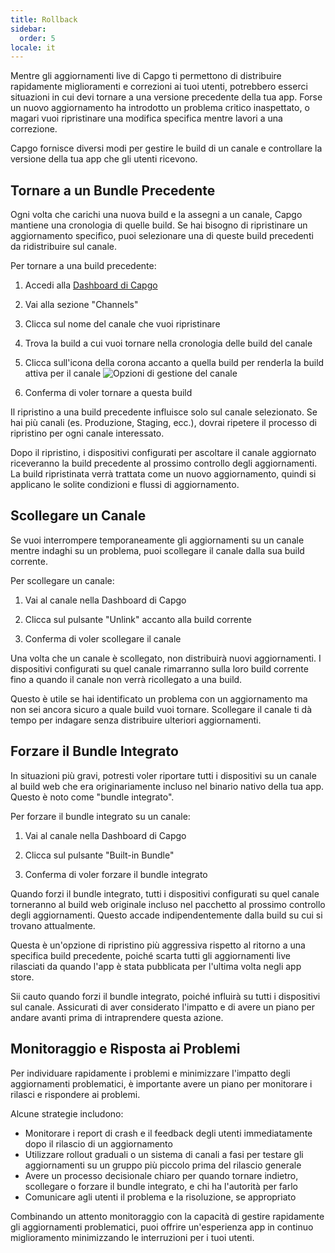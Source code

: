 ```yaml
---
title: Rollback
sidebar:
  order: 5
locale: it
---
```



Mentre gli aggiornamenti live di Capgo ti permettono di distribuire rapidamente miglioramenti e correzioni ai tuoi utenti, potrebbero esserci situazioni in cui devi tornare a una versione precedente della tua app. Forse un nuovo aggiornamento ha introdotto un problema critico inaspettato, o magari vuoi ripristinare una modifica specifica mentre lavori a una correzione.

Capgo fornisce diversi modi per gestire le build di un canale e controllare la versione della tua app che gli utenti ricevono.

## Tornare a un Bundle Precedente

Ogni volta che carichi una nuova build e la assegni a un canale, Capgo mantiene una cronologia di quelle build. Se hai bisogno di ripristinare un aggiornamento specifico, puoi selezionare una di queste build precedenti da ridistribuire sul canale.

Per tornare a una build precedente:

<Steps>

1. Accedi alla [Dashboard di Capgo](https://app.capgo.io)

2. Vai alla sezione "Channels"

3. Clicca sul nome del canale che vuoi ripristinare

4. Trova la build a cui vuoi tornare nella cronologia delle build del canale

5. Clicca sull'icona della corona accanto a quella build per renderla la build attiva per il canale
   ![Opzioni di gestione del canale](/select_bundle.webp)

6. Conferma di voler tornare a questa build

</Steps>

<Aside type="note">
Il ripristino a una build precedente influisce solo sul canale selezionato. Se hai più canali (es. Produzione, Staging, ecc.), dovrai ripetere il processo di ripristino per ogni canale interessato.
</Aside>

Dopo il ripristino, i dispositivi configurati per ascoltare il canale aggiornato riceveranno la build precedente al prossimo controllo degli aggiornamenti. La build ripristinata verrà trattata come un nuovo aggiornamento, quindi si applicano le solite condizioni e flussi di aggiornamento.

## Scollegare un Canale

Se vuoi interrompere temporaneamente gli aggiornamenti su un canale mentre indaghi su un problema, puoi scollegare il canale dalla sua build corrente.

Per scollegare un canale:

1. Vai al canale nella Dashboard di Capgo

2. Clicca sul pulsante "Unlink" accanto alla build corrente

3. Conferma di voler scollegare il canale

Una volta che un canale è scollegato, non distribuirà nuovi aggiornamenti. I dispositivi configurati su quel canale rimarranno sulla loro build corrente fino a quando il canale non verrà ricollegato a una build.

Questo è utile se hai identificato un problema con un aggiornamento ma non sei ancora sicuro a quale build vuoi tornare. Scollegare il canale ti dà tempo per indagare senza distribuire ulteriori aggiornamenti.

## Forzare il Bundle Integrato

In situazioni più gravi, potresti voler riportare tutti i dispositivi su un canale al build web che era originariamente incluso nel binario nativo della tua app. Questo è noto come "bundle integrato".

Per forzare il bundle integrato su un canale:

1. Vai al canale nella Dashboard di Capgo

2. Clicca sul pulsante "Built-in Bundle"

3. Conferma di voler forzare il bundle integrato

Quando forzi il bundle integrato, tutti i dispositivi configurati su quel canale torneranno al build web originale incluso nel pacchetto al prossimo controllo degli aggiornamenti. Questo accade indipendentemente dalla build su cui si trovano attualmente.

Questa è un'opzione di ripristino più aggressiva rispetto al ritorno a una specifica build precedente, poiché scarta tutti gli aggiornamenti live rilasciati da quando l'app è stata pubblicata per l'ultima volta negli app store.

<Aside type="caution">
Sii cauto quando forzi il bundle integrato, poiché influirà su tutti i dispositivi sul canale. Assicurati di aver considerato l'impatto e di avere un piano per andare avanti prima di intraprendere questa azione.
</Aside>

## Monitoraggio e Risposta ai Problemi

Per individuare rapidamente i problemi e minimizzare l'impatto degli aggiornamenti problematici, è importante avere un piano per monitorare i rilasci e rispondere ai problemi.

Alcune strategie includono:

- Monitorare i report di crash e il feedback degli utenti immediatamente dopo il rilascio di un aggiornamento
- Utilizzare rollout graduali o un sistema di canali a fasi per testare gli aggiornamenti su un gruppo più piccolo prima del rilascio generale
- Avere un processo decisionale chiaro per quando tornare indietro, scollegare o forzare il bundle integrato, e chi ha l'autorità per farlo
- Comunicare agli utenti il problema e la risoluzione, se appropriato

Combinando un attento monitoraggio con la capacità di gestire rapidamente gli aggiornamenti problematici, puoi offrire un'esperienza app in continuo miglioramento minimizzando le interruzioni per i tuoi utenti.